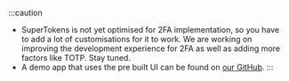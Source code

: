 
:::caution
- SuperTokens is not yet optimised for 2FA implementation, so you have to add a lot of customisations for it to work. We are working on improving the development experience for 2FA as well as adding more factors like TOTP. Stay tuned.
- A demo app that uses the pre built UI can be found on [our GitHub](https://github.com/supertokens/supertokens-auth-react/tree/master/examples/with-thirdpartyemailpassword-2fa-passwordless).
:::